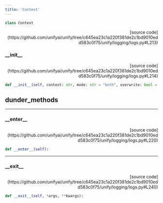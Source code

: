 ```yaml
---
title: 'Context'
---
```


```python
class Context
```

<p align="right">[source code](https://github.com/unifyai/unify/tree/c645ea23c1a220f381de2c1bd9010edd583c0f75/unify/logging/logs.py#L213)</p>



### \_\_init\_\_

<p align="right">[source code](https://github.com/unifyai/unify/tree/c645ea23c1a220f381de2c1bd9010edd583c0f75/unify/logging/logs.py#L214)</p>

```python
def __init__(self, context: str, mode: str = "both", overwrite: bool = False):
```



## dunder_methods

---

### \_\_enter\_\_

<p align="right">[source code](https://github.com/unifyai/unify/tree/c645ea23c1a220f381de2c1bd9010edd583c0f75/unify/logging/logs.py#L220)</p>

```python
def __enter__(self):
```



---

### \_\_exit\_\_

<p align="right">[source code](https://github.com/unifyai/unify/tree/c645ea23c1a220f381de2c1bd9010edd583c0f75/unify/logging/logs.py#L240)</p>

```python
def __exit__(self, *args, **kwargs):
```

